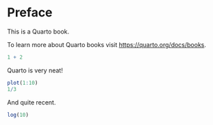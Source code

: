 # Preface {.unnumbered}

This is a Quarto book.

To learn more about Quarto books visit <https://quarto.org/docs/books>.

```r
1 + 2
```

Quarto is very neat!

```r
plot(1:10)
1/3
```

And quite recent.

```r
log(10)
```
